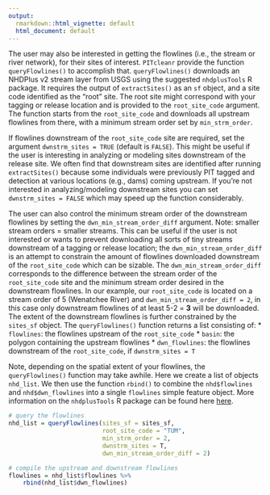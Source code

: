 ```yaml
---
output:
  rmarkdown::html_vignette: default
  html_document: default
---
```


The user may also be interested in getting the flowlines (i.e., the stream or river network), for their sites of interest. `PITcleanr` provide the function `queryFlowlines()` to accomplish that. `queryFlowlines()` downloads an NHDPlus v2 stream layer from USGS using the suggested `nhdplusTools` R package. It requires the output of `extractSites()` as an `sf` object, and a site code identified as the "root" site. The root site might correspond with your tagging or release location and is provided to the `root_site_code` argument. The function starts from the `root_site_code` and downloads all upstream flowlines from there, with a minimum stream order set by `min_strm_order`. 

If flowlines downstream of the `root_site_code` site are required, set the argument `dwnstrm_sites = TRUE` (default is `FALSE`). This might be useful if the user is interesting in analyzing or modeling sites downstream of the release site. We often find that downstream sites are identified after running `extractSites()` because some individuals were previously PIT tagged and detection at various locations (e.g., dams) coming upstream. If you're not interested in analyzing/modeling downstream sites you can set `dwnstrm_sites = FALSE` which may speed up the function considerably.

The user can also control the minimum stream order of the downstream flowlines by setting the `dwn_min_stream_order_diff` argument. Note: smaller stream orders = smaller streams. This can be useful if the user is not interested or wants to prevent downloading all sorts of tiny streams downstream of a tagging or release location; the `dwn_min_stream_order_diff` is an attempt to constrain the amount of flowlines downloaded downstream of the `root_site_code` which can be sizable. The `dwn_min_stream_order_diff` corresponds to the difference between the stream order of the `root_site_code` site and the minimum stream order desired in the downstream flowlines. In our example, our `root_site_code` is located on a stream order of 5 (Wenatchee River) and `dwn_min_stream_order_diff = 2`, in this case only downstream flowlines of at least 5-2 = **3** will be downloaded. The extent of the downstream flowlines is further constrained by the `sites_sf` object. The `queryFlowlines()` function returns a list consisting of:
  * `flowlines`: the flowlines upstream of the `root_site_code`
  * `basin`: the polygon containing the upstream flowlines
  * `dwn_flowlines`: the flowlines downstream of the `root_site_code`, if `dwnstrm_sites = T`

Note, depending on the spatial extent of your flowlines, the `queryFlowlines()` function may take awhile. Here we create a list of objects `nhd_list`. We then use the function `rbind()` to combine the `nhd$flowlines` and `nhd$dwn_flowlines` into a single `flowlines` simple feature object. More information on the `nhdplusTools` R package can be found here [here](https://cran.r-project.org/web/packages/nhdplusTools/index.html).

```r
# query the flowlines
nhd_list = queryFlowlines(sites_sf = sites_sf,
                          root_site_code = "TUM",
                          min_strm_order = 2,
                          dwnstrm_sites = T,
                          dwn_min_stream_order_diff = 2)

# compile the upstream and downstream flowlines
flowlines = nhd_list$flowlines %>%
    rbind(nhd_list$dwn_flowlines)

```
